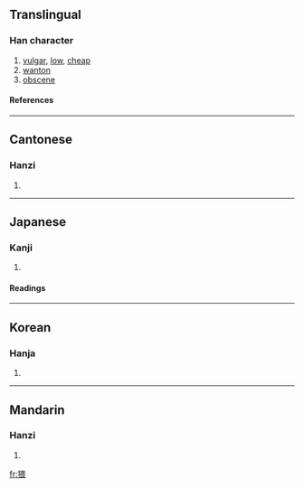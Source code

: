 ==Translingual==
===Han character===
{{Han char|rn=94|rad=犬|as=09|sn=12|four=4623<sub>2</sub>|canj=大竹田一女 (KHWMV)}}
# [[vulgar]], [[low]], [[cheap]]
# [[wanton]]
# [[obscene]]
====References====
{{Han ref|kx=0714.120|dkj=20519|dj=1126.100|hdz=21357.030|uh=7325|ud=29477|bh=B554|bd=46420}}

----
==Cantonese==
===Hanzi===
{{yue-hanzi|jyut=|y=wai2}}
# {{defn|Cantonese}}

----
==Japanese==
===Kanji===
{{ja-kanji|grade=|rs=犬09}}
# {{defn|Japanese}} 
====Readings====
{{ja-readings|on=[[わい]] (wai)|kun=[[みだり]] (midari), [[みだりに]] (midarini)|nanori=}}

----
==Korean==
===Hanja===
{{ko-hanja|hangeul=외|eumhun=|rv=oe|mr=oe|y=oy}}
# {{defn|Korean}}

----
==Mandarin==
===Hanzi===
{{cmn-hanzi|pin=[[wěi]] (wei3)|wg=wei<sup>3</sup>}}
# {{defn|Mandarin}}

[[fr:猥]]